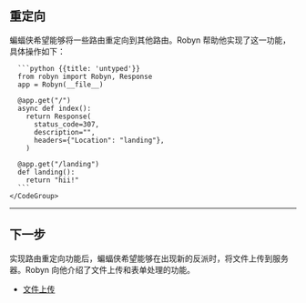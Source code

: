 ## 重定向

蝙蝠侠希望能够将一些路由重定向到其他路由。Robyn 帮助他实现了这一功能，具体操作如下：

<Row>
  <Col>
  </Col>
  <Col sticky>
    <CodeGroup title="Request">

      ```python {{title: 'untyped'}}
      from robyn import Robyn, Response
      app = Robyn(__file__)

      @app.get("/")
      async def index():
        return Response(
          status_code=307,
          description="",
          headers={"Location": "landing"},
        )

      @app.get("/landing")
      def landing():
        return "hii!"
      ```
    </CodeGroup>

  </Col>
</Row>

---

## 下一步

实现路由重定向功能后，蝙蝠侠希望能够在出现新的反派时，将文件上传到服务器。Robyn 向他介绍了文件上传和表单处理的功能。

- [文件上传](/documentation/zh/api_reference/file-uploads)
